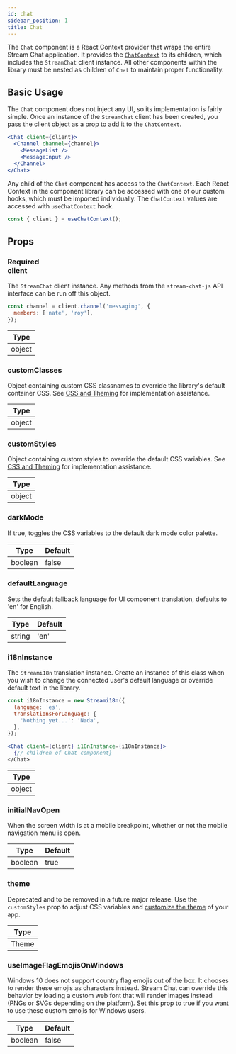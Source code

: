 ```yaml
---
id: chat
sidebar_position: 1
title: Chat
---
```


The `Chat` component is a React Context provider that wraps the entire Stream Chat application. It provides the [`ChatContext`](../contexts/chat-context.mdx)
to its children, which includes the `StreamChat` client instance. All other components within the library must be nested as children
of `Chat` to maintain proper functionality.

## Basic Usage

The `Chat` component does not inject any UI, so its implementation is fairly simple. Once an instance of the `StreamChat` client
has been created, you pass the client object as a prop to add it to the `ChatContext`.

```jsx
<Chat client={client}>
  <Channel channel={channel}>
    <MessageList />
    <MessageInput />
  </Channel>
</Chat>
```

Any child of the `Chat` component has access to the `ChatContext`. Each React Context in the component library can be accessed with
one of our custom hooks, which must be imported individually. The `ChatContext` values are accessed with `useChatContext` hook.

```jsx
const { client } = useChatContext();
```

## Props

### <div class="label required basic">Required</div> client

The `StreamChat` client instance. Any methods from the `stream-chat-js` API interface can be run off this object.

```jsx
const channel = client.channel('messaging', {
  members: ['nate', 'roy'],
});
```

| Type   |
| ------ |
| object |

### customClasses

Object containing custom CSS classnames to override the library's default container CSS. See [CSS and Theming](../customization/css-and-theming.mdx)
for implementation assistance.

| Type   |
| ------ |
| object |

[//]: # (REVIEW_NOTE_START[d24641be-2302-11ed-a4fd-a4bb6d26ac2f])
[//]: # (This applies only to theme V1. We should include deprecation notice.)
### customStyles

Object containing custom styles to override the default CSS variables. See [CSS and Theming](../customization/css-and-theming.mdx)
for implementation assistance.

| Type   |
| ------ |
| object |
[//]: # (REVIEW_NOTE_END[d24641be-2302-11ed-a4fd-a4bb6d26ac2f])

[//]: # (REVIEW_NOTE_START[045d0e58-2303-11ed-add3-a4bb6d26ac2f])
[//]: # (This applies only to theme V1. We should include deprecation notice.)
### darkMode

If true, toggles the CSS variables to the default dark mode color palette.

| Type    | Default |
| ------- | ------- |
| boolean | false   |
[//]: # (REVIEW_NOTE_END[045d0e58-2303-11ed-add3-a4bb6d26ac2f])

### defaultLanguage

Sets the default fallback language for UI component translation, defaults to 'en' for English.

| Type   | Default |
| ------ | ------- |
| string | 'en'    |

### i18nInstance

The `Streami18n` translation instance. Create an instance of this class when you wish to change the connected user's default
language or override default text in the library.

```jsx
const i18nInstance = new Streami18n({
  language: 'es',
  translationsForLanguage: {
    'Nothing yet...': 'Nada',
  },
});

<Chat client={client} i18nInstance={i18nInstance}>
  {// children of Chat component}
</Chat>
```

| Type   |
| ------ |
| object |

[//]: # (REVIEW_NOTE_START[1183a05a-2304-11ed-b48a-a4bb6d26ac2f])
[//]: # (This applies only to theme V1. We should include deprecation notice.)
### initialNavOpen

When the screen width is at a mobile breakpoint, whether or not the mobile navigation menu is open.

| Type    | Default |
| ------- | ------- |
| boolean | true    |
[//]: # (REVIEW_NOTE_END[1183a05a-2304-11ed-b48a-a4bb6d26ac2f])

[//]: # (REVIEW_NOTE_START[4ee6062c-2304-11ed-aee7-a4bb6d26ac2f])
[//]: # (Should we remove this prop?)
### theme

Deprecated and to be removed in a future major release. Use the `customStyles` prop to adjust CSS variables and [customize the theme](../customization/css-and-theming.mdx#css-variables) of your app.

| Type  |
| ----- |
| Theme |
[//]: # (REVIEW_NOTE_END[4ee6062c-2304-11ed-aee7-a4bb6d26ac2f])

### useImageFlagEmojisOnWindows

Windows 10 does not support country flag emojis out of the box. It chooses to render these emojis as characters instead.
Stream Chat can override this behavior by loading a custom web font that will render images instead (PNGs or SVGs depending
on the platform). Set this prop to true if you want to use these custom emojis for Windows users.

| Type    | Default |
| ------- | ------- |
| boolean | false   |
